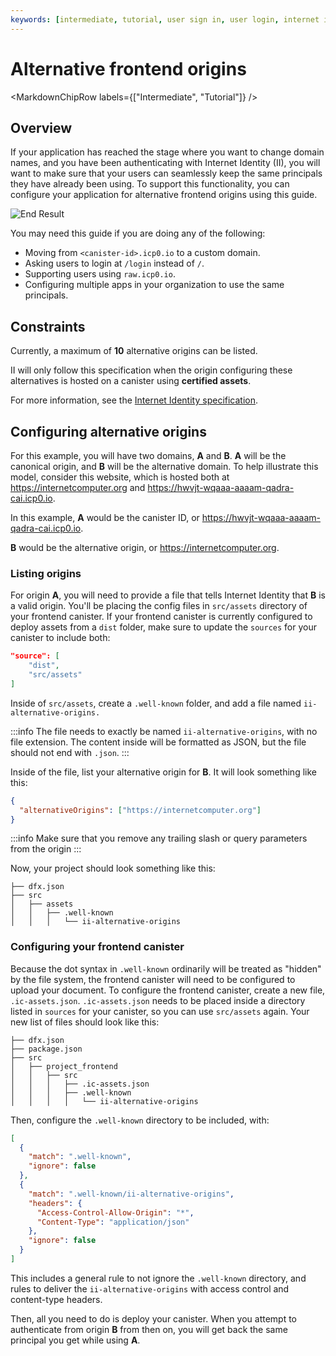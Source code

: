 ```yaml
---
keywords: [intermediate, tutorial, user sign in, user login, internet identity]
---
```




# Alternative frontend origins

<MarkdownChipRow labels={["Intermediate", "Tutorial"]} />

## Overview
If your application has reached the stage where you want to change domain names, and you have been authenticating with Internet Identity (II), you will want to make sure that your users can seamlessly keep the same principals they have already been using. To support this functionality, you can configure your application for alternative frontend origins using this guide.

![End Result](../_attachments/alternative-origins.png)

You may need this guide if you are doing any of the following:

- Moving from `<canister-id>.icp0.io` to a custom domain.
- Asking users to login at `/login` instead of `/`.
- Supporting users using `raw.icp0.io`.
- Configuring multiple apps in your organization to use the same principals.

## Constraints

Currently, a maximum of **10** alternative origins can be listed.

II will only follow this specification when the origin configuring these alternatives is hosted on a canister using **certified assets**.

For more information, see the [Internet Identity specification](https://github.com/dfinity/internet-identity/blob/main/docs/ii-spec.md#alternative-frontend-origins).

## Configuring alternative origins

For this example, you will have two domains, **A** and **B**. **A** will be the canonical origin, and **B** will be the alternative domain. To help illustrate this model, consider this website, which is hosted both at https://internetcomputer.org and https://hwvjt-wqaaa-aaaam-qadra-cai.icp0.io.

In this example, **A** would be the canister ID, or https://hwvjt-wqaaa-aaaam-qadra-cai.icp0.io.

**B** would be the alternative origin, or https://internetcomputer.org.

### Listing origins

For origin **A**, you will need to provide a file that tells Internet Identity that **B** is a valid origin. You'll be placing the config files in `src/assets` directory of your frontend canister. If your frontend canister is currently configured to deploy assets from a `dist` folder, make sure to update the `sources` for your canister to include both:

```json
"source": [
    "dist",
    "src/assets"
]
```

Inside of `src/assets`, create a `.well-known` folder, and add a file named `ii-alternative-origins.`

:::info
The file needs to exactly be named `ii-alternative-origins`, with no file extension. The content inside will be formatted as JSON, but the file should not end with `.json`.
:::

Inside of the file, list your alternative origin for **B**. It will look something like this:

```json
{
  "alternativeOrigins": ["https://internetcomputer.org"]
}
```

:::info
Make sure that you remove any trailing slash or query parameters from the origin
:::

Now, your project should look something like this:

```
├── dfx.json
├── src
│   ├── assets
│   │   ├── .well-known
│   │   │   └── ii-alternative-origins
```

### Configuring your frontend canister

Because the dot syntax in `.well-known` ordinarily will be treated as "hidden" by the file system, the frontend canister will need to be configured to upload your document. To configure the frontend canister, create a new file, `.ic-assets.json`. `.ic-assets.json` needs to be placed inside a directory listed in `sources` for your canister, so you can use `src/assets` again. Your new list of files should look like this:

```
├── dfx.json
├── package.json
├── src
│   ├── project_frontend
│   │   ├── src
│   │   │   ├── .ic-assets.json
│   │   │   ├── .well-known
│   │   │   │   └── ii-alternative-origins
```

Then, configure the `.well-known` directory to be included, with:

```json
[
  {
    "match": ".well-known",
    "ignore": false
  },
  {
    "match": ".well-known/ii-alternative-origins",
    "headers": {
      "Access-Control-Allow-Origin": "*",
      "Content-Type": "application/json"
    },
    "ignore": false
  }
]
```

This includes a general rule to not ignore the `.well-known` directory, and rules to deliver the `ii-alternative-origins` with access control and content-type headers.

Then, all you need to do is deploy your canister. When you attempt to authenticate from origin **B** from then on, you will get back the same principal you get while using **A**.
